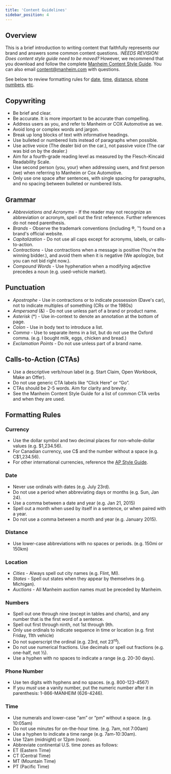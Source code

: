 ```yaml
---
title: 'Content Guidelines'
sidebar_position: 4
---
```


## Overview

This is a brief introduction to writing content that faithfully represents our brand and answers some common content questions. 
_:NEEDS REVISION: Does content style guide need to be moved?_
However, we recommend that you download and follow the complete [Manheim Content Style Guide](https://coxautoinc.sharepoint.com/:b:/r/sites/ManhiemContentClientSuccess/Shared%20Documents/Manheim-Content-Style-Guide-v2-1.pdf). 
You can also email [content@manheim.com][email-content] with questions.

See below to review formatting rules for [date][date], [time][time], [distance][distance], [phone numbers][phone-number], [etc][formatting-rules].


<a name="content-guidelines__copywriting"></a>

## Copywriting

-	Be brief and clear.
-	Be accurate. It is more important to be accurate than compelling.
-	Address users as you, and refer to Manheim or COX Automotive as we.
-	Avoid long or complex words and jargon.
-	Break up long blocks of text with informative headings.
-	Use bulleted or numbered lists instead of paragraphs when possible.
-	Use active voice (The dealer bid on the car.), not passive voice (The car was bid on by the dealer.)
-	Aim for a fourth-grade reading level as measured by the Flesch-Kincaid Readability Scale.
-	Use second person (you, your) when addressing users, and first person (we) when referring to Manheim or Cox Automotive.
-	Only use one space after sentences, with single spacing for paragraphs, and no spacing between bulleted or numbered lists.

<a name="content-guidelines__grammar"></a>

## Grammar

-	_Abbreviations and Acronyms_ - If the reader may not recognize an abbreviation or acronym, spell out the first reference. Further references do not need parenthesis.
-	_Brands_ - Observe the trademark conventions (including &reg;, &trade;) found on a brand's official website.
-	_Capitalization_ - Do not use all caps except for acronyms, labels, or calls-to-action.
-	_Contractions_ - Use contractions when a message is positive (You're the winning bidder.), and avoid them when it is negative (We apologize, but you can not bid right now.).
-	_Compound Words_ - Use hyphenation when a modifying adjective precedes a noun (e.g. used-vehicle market).

<a name="content-guidelines__punctuation"></a>

## Punctuation

-	_Apostrophe_ - Use in contractions or to indicate possession (Dave's car), not to indicate multiples of something (CRs or the 1980s)
-	_Ampersand_ (&amp;) - Do not use unless part of a brand or product name.
-	_Asterisk_ (&#42;) - Use in-context to denote an annotation at the bottom of page.
-	_Colon_ - Use in body text to introduce a list.
-	_Comma_ - Use to separate items in a list, but do not use the Oxford comma. (e.g. I bought milk, eggs, chicken and bread.)
-	_Exclamation Points_ - Do not use unless part of a brand name.

<a name="content-guidelines__calls-to-action"></a>

## Calls-to-Action (CTAs)

-	Use a descriptive verb/noun label (e.g. Start Claim, Open Workbook, Make an Offer).
-	Do not use generic CTA labels like “Click Here” or “Go”.
-	CTAs should be 2-5 words. Aim for clarity and brevity.
-	See the Manheim Content Style Guide for a list of common CTA verbs and when they are used.

<a name="content-guidelines__formatting-rules"></a>

## Formatting Rules

<a name="content-guidelines__currency"></a>

### Currency

-	Use the dollar symbol and two decimal places for non-whole-dollar values (e.g. $1,234.56).
- For Canadian currency, use C$ and the number without a space (e.g. C$1,234.56).
- For other international currencies, reference the [AP Style Guide](https://www.apstylebook.com/users/sign_in).

<a name="content-guidelines__date"></a>

### Date

-	Never use ordinals with dates (e.g. July 23rd).
-	Do not use a period when abbreviating days or months (e.g. Sun, Jan 24).
-	Use a comma between a date and year (e.g. Jan 21, 2015)
-	Spell out a month when used by itself in a sentence, or when paired with a year.
-	Do not use a comma between a month and year (e.g. January 2015).

<a name="content-guidelines__distance"></a>

### Distance

-	Use lower-case abbreviations with no spaces or periods. (e.g. 150mi or 150km)

<a name="content-guidelines__location"></a>

### Location

-	_Cities_ - Always spell out city names (e.g. Flint, MI).
-	_States_ - Spell out states when they appear by themselves (e.g. Michigan).
-	_Auctions_ - All Manheim auction names must be preceded by Manheim.

<a name="content-guidelines__numbers"></a>

### Numbers

-	Spell out one through nine (except in tables and charts), and any number that is the first word of a sentence.
-	Spell out first through ninth, not 1st through 9th.
-	Only use ordinals to indicate sequence in time or location (e.g. first Friday, 11th vehicle)
-	Do not superscript the ordinal (e.g. 23rd, not 23<sup>rd</sup>).
-	Do not use numerical fractions. Use decimals or spell out fractions (e.g. one-half, not &frac12;).
-	Use a hyphen with no spaces to indicate a range (e.g. 20-30 days).

<a name="content-guidelines__phone-number"></a>

### Phone Number

-	Use ten digits with hyphens and no spaces. (e.g. 800-123-4567)
-	If you _must_ use a vanity number, put the numeric number after it in parenthesis: 1-866-MANHEIM (626-4246).

<a name="content-guidelines__time"></a>

### Time

-	Use numerals and lower-case “am” or “pm” without a space. (e.g. 10:05am)
-	Do not use minutes for on-the-hour time. (e.g. 7am, not 7:00am)
-	Use a hyphen to indicate a time range (e.g. 7am-10:30am).
-	Use 12am (midnight) or 12pm (noon).
-	Abbreviate continental U.S. time zones as follows:
-	ET (Eastern Time)
-	CT (Central Time)
-	MT (Mountain Time)
-	PT (Pacific Time)


[email-content]: mailto:content@manheim.com
[cg]: #content-guidelines
[overview]: #content-guidelines__overview
[voice]: #content-guidelines__voice-and-tone
[copywriting]: #content-guidelines__copywriting
[grammar]: #content-guidelines__grammar
[punctuation]: #content-guidelines__punctuation
[calls-to-action]: #content-guidelines__calls-to-action
[formatting-rules]: #content-guidelines__formatting-rules
[currency]: #content-guidelines__currency
[date]: #content-guidelines__date
[distance]: #content-guidelines__distance
[location]: #content-guidelines__location
[numbers]: #content-guidelines__numbers
[phone-number]: #content-guidelines__phone-number
[time]: #content-guidelines__time
